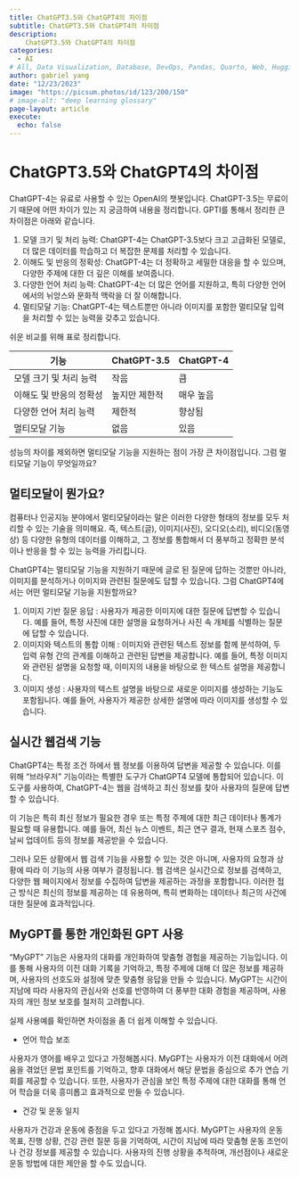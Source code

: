 ```yaml
---
title: ChatGPT3.5와 ChatGPT4의 차이점
subtitle: ChatGPT3.5와 ChatGPT4의 차이점
description:
    ChatGPT3.5와 ChatGPT4의 차이점
categories:
  - AI
# All, Data Visualization, Database, DevOps, Pandas, Quarto, Web, HuggingFace
author: gabriel yang
date: "12/23/2023"
image: "https://picsum.photos/id/123/200/150"
# image-alt: "deep learning glossary"
page-layout: article
execute:
  echo: false
---
```


# ChatGPT3.5와 ChatGPT4의 차이점

ChatGPT-4는 유료로 사용할 수 있는 OpenAI의 챗봇입니다. ChatGPT-3.5는 무료이기 때문에 어떤 차이가 있는 지 궁금하여 내용을 정리합니다. GPTI를 통해서 정리한 큰 차이점은 아래와 같습니다.

1. 모델 크기 및 처리 능력: ChatGPT-4는 ChatGPT-3.5보다 크고 고급화된 모델로, 더 많은 데이터를 학습하고 더 복잡한 문제를 처리할 수 있습니다.
2. 이해도 및 반응의 정확성: ChatGPT-4는 더 정확하고 세밀한 대응을 할 수 있으며, 다양한 주제에 대한 더 깊은 이해를 보여줍니다.
3. 다양한 언어 처리 능력: ChatGPT-4는 더 많은 언어를 지원하고, 특히 다양한 언어에서의 뉘앙스와 문화적 맥락을 더 잘 이해합니다.
4. 멀티모달 기능: ChatGPT-4는 텍스트뿐만 아니라 이미지를 포함한 멀티모달 입력을 처리할 수 있는 능력을 갖추고 있습니다.

쉬운 비교를 위해 표로 정리합니다. 

| 기능 | ChatGPT-3.5 | ChatGPT-4 |
|------|-------------|-----------|
| 모델 크기 및 처리 능력 | 작음 | 큼 |
| 이해도 및 반응의 정확성 | 높지만 제한적 | 매우 높음 |
| 다양한 언어 처리 능력 | 제한적 | 향상됨 |
| 멀티모달 기능 | 없음 | 있음 |

성능의 차이를 제외하면 멀티모달 기능을 지원하는 점이 가장 큰 차이점입니다. 그럼 멀티모달 기능이 무엇일까요?

## 멀티모달이 뭔가요?

컴퓨터나 인공지능 분야에서 멀티모달이라는 말은 이러한 다양한 형태의 정보를 모두 처리할 수 있는 기술을 의미해요. 즉, 텍스트(글), 이미지(사진), 오디오(소리), 비디오(동영상) 등 다양한 유형의 데이터를 이해하고, 그 정보를 통합해서 더 풍부하고 정확한 분석이나 반응을 할 수 있는 능력을 가리킵니다.

ChatGPT4는 멀티모달 기능을 지원하기 때문에 글로 된 질문에 답하는 것뿐만 아니라, 이미지를 분석하거나 이미지와 관련된 질문에도 답할 수 있습니다. 그럼 ChatGPT4에서는 어떤 멀티모달 기능을 지원할까요?

1. 이미지 기반 질문 응답 : 사용자가 제공한 이미지에 대한 질문에 답변할 수 있습니다. 예를 들어, 특정 사진에 대한 설명을 요청하거나 사진 속 개체를 식별하는 질문에 답할 수 있습니다.
2. 이미지와 텍스트의 통합 이해 : 이미지와 관련된 텍스트 정보를 함께 분석하여, 두 입력 유형 간의 관계를 이해하고 관련된 답변을 제공합니다. 예를 들어, 특정 이미지와 관련된 설명을 요청할 때, 이미지의 내용을 바탕으로 한 텍스트 설명을 제공합니다.
3. 이미지 생성 : 사용자의 텍스트 설명을 바탕으로 새로운 이미지를 생성하는 기능도 포함됩니다. 예를 들어, 사용자가 제공한 상세한 설명에 따라 이미지를 생성할 수 있습니다.

## 실시간 웹검색 기능

ChatGPT4는 특정 조건 하에서 웹 정보를 이용하여 답변을 제공할 수 있습니다. 이를 위해 "브라우저" 기능이라는 특별한 도구가 ChatGPT4 모델에 통합되어 있습니다. 이 도구를 사용하여, ChatGPT-4는 웹을 검색하고 최신 정보를 찾아 사용자의 질문에 답변할 수 있습니다.

이 기능은 특히 최신 정보가 필요한 경우 또는 특정 주제에 대한 최근 데이터나 통계가 필요할 때 유용합니다. 예를 들어, 최신 뉴스 이벤트, 최근 연구 결과, 현재 스포츠 점수, 날씨 업데이트 등의 정보를 제공받을 수 있습니다.

그러나 모든 상황에서 웹 검색 기능을 사용할 수 있는 것은 아니며, 사용자의 요청과 상황에 따라 이 기능의 사용 여부가 결정됩니다. 웹 검색은 실시간으로 정보를 검색하고, 다양한 웹 페이지에서 정보를 수집하여 답변을 제공하는 과정을 포함합니다. 이러한 접근 방식은 최신의 정보를 제공하는 데 유용하며, 특히 변화하는 데이터나 최근의 사건에 대한 질문에 효과적입니다.

## MyGPT를 통한 개인화된 GPT 사용

"MyGPT" 기능은 사용자의 대화를 개인화하여 맞춤형 경험을 제공하는 기능입니다. 이를 통해 사용자의 이전 대화 기록을 기억하고, 특정 주제에 대해 더 많은 정보를 제공하며, 사용자의 선호도와 설정에 맞춘 맞춤형 응답을 만들 수 있습니다. MyGPT는 시간이 지남에 따라 사용자의 관심사와 선호를 반영하여 더 풍부한 대화 경험을 제공하며, 사용자의 개인 정보 보호를 철저히 고려합니다.

실제 사용예를 확인하면 차이점을 좀 더 쉽게 이해할 수 있습니다. 

- 언어 학습 보조

사용자가 영어를 배우고 있다고 가정해봅시다. MyGPT는 사용자가 이전 대화에서 어려움을 겪었던 문법 포인트를 기억하고, 향후 대화에서 해당 문법을 중심으로 추가 연습 기회를 제공할 수 있습니다. 또한, 사용자가 관심을 보인 특정 주제에 대한 대화를 통해 언어 학습을 더욱 흥미롭고 효과적으로 만들 수 있습니다.

- 건강 및 운동 일지

사용자가 건강과 운동에 중점을 두고 있다고 가정해 봅시다. MyGPT는 사용자의 운동 목표, 진행 상황, 건강 관련 질문 등을 기억하여, 시간이 지남에 따라 맞춤형 운동 조언이나 건강 정보를 제공할 수 있습니다. 사용자의 진행 상황을 추적하며, 개선점이나 새로운 운동 방법에 대한 제안을 할 수도 있습니다.


